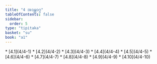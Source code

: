 ```yaml
---
title: "4 အဒန္တဝဂ္ဂ"
tableOfContents: false
sidebar:
  order: 5
type: "tipitaka"
basket: "su"
book: "a1"
---
```



<DynamicBreadcrumb />



<TableOfContents book="a1" section="4">
* [4.1](4/4-1)
* [4.2](4/4-2)
* [4.3](4/4-3)
* [4.4](4/4-4)
* [4.5](4/4-5)
* [4.6](4/4-6)
* [4.7](4/4-7)
* [4.8](4/4-8)
* [4.9](4/4-9)
* [4.10](4/4-10)
</TableOfContents>